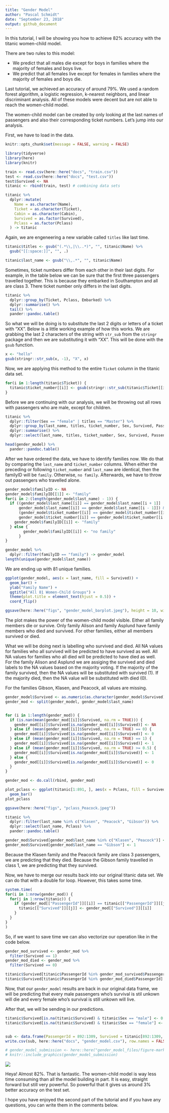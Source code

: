 ```yaml
---
title: "Gender Model"
author: "Pascal Schmidt"
date: "September 23, 2018"
output: github_document
---
```


In this tutorial, I will be showing you how to achieve 82% accuracy with the titanic women-child model.

There are two rules to this model:

* We predict that all males die except for boys in families where the majority of females and boys live.
* We predict that all females live except for females in families where the majority of females and boys die. 

Last tutorial, we achieved an accuracy of around 79%. We used a random forest algorithm, a logistic regression, k-nearest neighbors, and linear discriminant analysis. All of these models were decent but are not able to reach the women-child model. 

The women-child model can be created by only looking at the last names of passengers and also their corresponding ticket numbers. Let's jump into our analysis. 

First, we have to load in the data. 

```r
knitr::opts_chunk$set(message = FALSE, warning = FALSE)
```


```r
library(tidyverse)
library(here)
library(knitr)

train <- read.csv(here::here("docs", "train.csv"))
test <- read.csv(here::here("docs", "test.csv"))
test$Survived <- NA
titanic <- rbind(train, test) # combining data sets

titanic %>%
  dplyr::mutate(
    Name = as.character(Name),
    Ticket = as.character(Ticket),
    Cabin = as.character(Cabin),
    Survived = as.factor(Survived),
    Pclass = as.factor(Pclass)
  ) -> titanic
```

Again, we are engeneering a new variable called `titles` like last time. 

```r
titanic$titles <- gsub("(.*\\,|\\..*)", "", titanic$Name) %>%
  gsub("[[:space:]]", "", .)

titanic$last_name <- gsub("\\,.*", "", titanic$Name)
```

Sometimes, ticket numbers differ from each other in their last digits. For example, in the table below we can be sure that the first three passengers travelled together. This is because they embarked in Southampton and all are class 3. There ticket number only differs in the last digits. 

```r
titanic %>%
  dplyr::group_by(Ticket, Pclass, Embarked) %>%
  dplyr::summarise() %>%
  tail() %>%
  pander::pandoc.table()
```

So what we will be doing is to substitute the last 2 digits or letters of a ticket with "XX". Below is a little working example of how this works. We are grabbing the last 2 characters of the string with `str_sub` from the `stringr` package and then we are substituting it with "XX". This will be done with the `gsub` function. 

```r
x <- "hello"
gsub(stringr::str_sub(x, -1), "X", x)
```

Now, we are applying this method to the entire `Ticket` column in the titanic data set. 

```r
for(i in 1:length(titanic$Ticket)) {
  titanic$ticket_number[[i]] <- gsub(stringr::str_sub(titanic$Ticket[[i]], -2), "XX", titanic$Ticket[[i]])
}
```

Before we are continuing with our analysis, we will be throwing out all rows with passengers who are male, except for children.

```r
titanic %>%
  dplyr::filter(Sex == "female" | titles == "Master") %>%
  dplyr::group_by(last_name, titles, ticket_number, Sex, Survived, PassengerId) %>%
  dplyr::summarise() %>%
  dplyr::select(last_name, titles, ticket_number, Sex, Survived, PassengerId) -> gender_model

head(gender_model) %>%
  pander::pandoc.table()
```

After we have ordered the data, we have to identify families now. We do that by comparing the `last_name` and `ticket_number` columns. When either the preceding or following `ticket_number` and `last_name` are identical, then the familyID will be `family`. Otherwise, `no family`. Afterwards, we have to throw out passengers who travelled alone. 

```r
gender_model$familyID <- NA
gender_model$familyID[[1]] <- "family"
for(i in 2:(length(gender_model$last_name) - 1)) {
  if ((gender_model$last_name[[i]] == gender_model$last_name[[i + 1]] |
      gender_model$last_name[[i]] == gender_model$last_name[[i - 1]]) &
      (gender_model$ticket_number[[i]] == gender_model$ticket_number[[i + 1]] |
      gender_model$ticket_number[[i]] == gender_model$ticket_number[[i - 1]])) {
    gender_model$familyID[[i]] <- "family"
  } else {
        gender_model$familyID[[i]] <- "no family"
      }
}

gender_model %>%
  dplyr::filter(familyID == "family") -> gender_model
length(unique(gender_model$last_name))
```

We are ending up with 81 unique families.

```r
ggplot(gender_model, aes(x = last_name, fill = Survived)) + 
  geom_bar() +
  ylab("Family Name") +
  ggtitle("All 81 Women-Child Groups") +
  theme(plot.title = element_text(hjust = 0.5)) +
  coord_flip()
```

```r
ggsave(here::here("figs", "gender_model_barplot.jpeg"), height = 10, width = 4)
```

The plot makes the power of the women-child model visible. Either all family members die or survive. Only family Alison and family Asplund have family members who died and survived. For other families, either all members survived or died. 

What we will be doing next is labelling who survived and died. All NA values for families who all survived will be predicted to have survived as well. All NA values for families who all died will be predicted to have died as well. For the family Alison and Asplund we are assiging the survived and died labels to the NA values based on the majority voting. If the majority of the family survived, then the NA values will be substituted with survived (1). If the majority died, then the NA value will be substituted with died (0).

For the families Gibson, Klasen, and Peacock, all values are missing. 

```r
gender_model$Survived <- as.numeric(as.character(gender_model$Survived))
gender_mod <- split(gender_model, gender_model$last_name)


for (i in 1:length(gender_mod)) {
  if (is.nan(mean(gender_mod[[i]]$Survived, na.rm = TRUE))) {
    gender_mod[[i]]$Survived[is.na(gender_mod[[i]]$Survived)] <- NA
  } else if (mean(gender_mod[[i]]$Survived, na.rm = TRUE) == 0) {
    gender_mod[[i]]$Survived[is.na(gender_mod[[i]]$Survived)] <- 0
  } else if (mean(gender_mod[[i]]$Survived, na.rm = TRUE) == 1) {
    gender_mod[[i]]$Survived[is.na(gender_mod[[i]]$Survived)] <- 1
  } else if (mean(gender_mod[[i]]$Survived, na.rm = TRUE) >= 0.5) {
    gender_mod[[i]]$Survived[is.na(gender_mod[[i]]$Survived)] <- 1 
  } else {
    gender_mod[[i]]$Survived[is.na(gender_mod[[i]]$Survived)] <- 0 
  }
}

gender_mod <- do.call(rbind, gender_mod)
```



```r
plot_pclass <- ggplot(titanic[1:891, ], aes(x = Pclass, fill = Survived)) + 
  geom_bar()
plot_pclass
```

```r
ggsave(here::here("figs", "pclass_Peacock.jpeg"))
```


```r
titanic %>%
  dplyr::filter(last_name %in% c("Klasen", "Peacock", "Gibson")) %>%
  dplyr::select(last_name, Pclass) %>%
  pander::pandoc.table()

gender_mod$Survived[gender_mod$last_name %in% c("Klasen", "Peacock")] <- 0
gender_mod$Survived[gender_mod$last_name == "Gibson"] <- 1
```

Because the Klasen family and the Peacock family are class 3 passengers, we are predicting that they died. Because the Gibson family travelled in class 1, we are predicting that they survived. 

Now, we have to merge our results back into our original titanic data set. We can do that with a double for loop. However, this takes some time. 

```r
system.time(
for(i in 1:nrow(gender_mod)) {
  for(j in 1:nrow(titanic)) {
    if (gender_mod[["PassengerId"]][[i]] == titanic[["PassengerId"]][[j]]) {
      titanic[["Survived"]][[j]] <- gender_mod[["Survived"]][[i]]
    }
  }
}
)
```

So, if we want to save time we can also vectorize our operation like in the code below. 

```r
gender_mod_survived <- gender_mod %>%
  filter(Survived == 1)
gender_mod_died <- gender_mod %>%
  filter(Survived == 0)

titanic$Survived[titanic$PassengerId %in% gender_mod_survived$PassengerId] <- gender_mod_survived$Survived
titanic$Survived[titanic$PassengerId %in% gender_mod_died$PassengerId] <- gender_mod_died$Survived
```

Now, that our `gender_model` results are back in our original data frame, we will be predicting that every male passengers who's survival is stil unkown will die and every female who's survival is still unkown will live. 

After that, we will be sending in our predictions.  

```r
titanic$Survived[is.na(titanic$Survived) & titanic$Sex == "male"] <- 0
titanic$Survived[is.na(titanic$Survived) & titanic$Sex == "female"] <- 1


sub <- data.frame(PassengerId = 892:1309, Survived = titanic[892:1309, ]$Survived)
write.csv(sub, here::here("docs", "gender_model.csv"), row.names = FALSE)
```

```r
# gender_model_submission <- here::here("gender_model_files/figure-markdown_github/gender_model_submission.png")
# knitr::include_graphics(gender_model_submission)
```

![](gender_model_files/figure-markdown_github/gender_model_submission.png)

Heya! Almost 82%. That is fantastic. The women-child model is way less time consuming than all the model building in part. It is easy, straight forward but still very powerful. So powerful that it gives us around 3% better accuracy on the test set.

I hope you have enjoyed the second part of the tutorial and if you have any questions, you can write them in the comments below. 